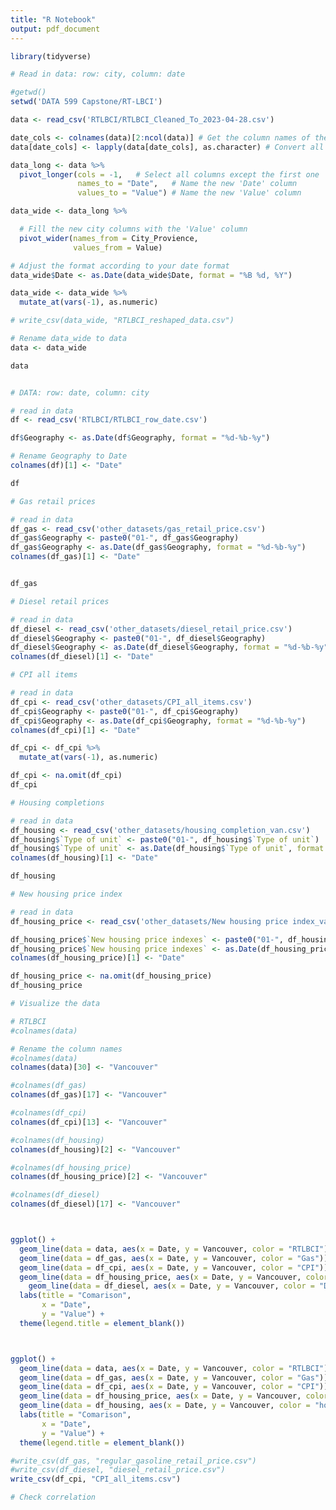 ```yaml
---
title: "R Notebook"
output: pdf_document
---
```


```r
library(tidyverse)
```

```r
# Read in data: row: city, column: date

#getwd()
setwd('DATA 599 Capstone/RT-LBCI')

data <- read_csv('RTLBCI/RTLBCI_Cleaned_To_2023-04-28.csv')

date_cols <- colnames(data)[2:ncol(data)] # Get the column names of the date columns
data[date_cols] <- lapply(data[date_cols], as.character) # Convert all date columns to character

data_long <- data %>%
  pivot_longer(cols = -1,   # Select all columns except the first one
               names_to = "Date",   # Name the new 'Date' column
               values_to = "Value") # Name the new 'Value' column

data_wide <- data_long %>%

  # Fill the new city columns with the 'Value' column
  pivot_wider(names_from = City_Provience,
              values_from = Value)

# Adjust the format according to your date format
data_wide$Date <- as.Date(data_wide$Date, format = "%B %d, %Y")

data_wide <- data_wide %>%
  mutate_at(vars(-1), as.numeric)

# write_csv(data_wide, "RTLBCI_reshaped_data.csv")

# Rename data_wide to data
data <- data_wide

data
```
```r

```
```r
# DATA: row: date, column: city

# read in data
df <- read_csv('RTLBCI/RTLBCI_row_date.csv')

df$Geography <- as.Date(df$Geography, format = "%d-%b-%y")

# Rename Geography to Date
colnames(df)[1] <- "Date"

df
```
```r
# Gas retail prices

# read in data
df_gas <- read_csv('other_datasets/gas_retail_price.csv')
df_gas$Geography <- paste0("01-", df_gas$Geography)
df_gas$Geography <- as.Date(df_gas$Geography, format = "%d-%b-%y")
colnames(df_gas)[1] <- "Date"


df_gas
```
```r
# Diesel retail prices

# read in data
df_diesel <- read_csv('other_datasets/diesel_retail_price.csv')
df_diesel$Geography <- paste0("01-", df_diesel$Geography)
df_diesel$Geography <- as.Date(df_diesel$Geography, format = "%d-%b-%y")
colnames(df_diesel)[1] <- "Date"
```
```r
# CPI all items

# read in data
df_cpi <- read_csv('other_datasets/CPI_all_items.csv')
df_cpi$Geography <- paste0("01-", df_cpi$Geography)
df_cpi$Geography <- as.Date(df_cpi$Geography, format = "%d-%b-%y")
colnames(df_cpi)[1] <- "Date"

df_cpi <- df_cpi %>%
  mutate_at(vars(-1), as.numeric)

df_cpi <- na.omit(df_cpi)
df_cpi
```
```r
# Housing completions

# read in data
df_housing <- read_csv('other_datasets/housing_completion_van.csv')
df_housing$`Type of unit` <- paste0("01-", df_housing$`Type of unit`)
df_housing$`Type of unit` <- as.Date(df_housing$`Type of unit`, format = "%d-%b-%y")
colnames(df_housing)[1] <- "Date"

df_housing
```
```r
# New housing price index

# read in data
df_housing_price <- read_csv('other_datasets/New housing price index_van.csv')

df_housing_price$`New housing price indexes` <- paste0("01-", df_housing_price$`New housing price indexes`)
df_housing_price$`New housing price indexes` <- as.Date(df_housing_price$`New housing price indexes`, format = "%d-%b-%y")
colnames(df_housing_price)[1] <- "Date"

df_housing_price <- na.omit(df_housing_price)
df_housing_price

```
```r
# Visualize the data

# RTLBCI
#colnames(data)

# Rename the column names
#colnames(data)
colnames(data)[30] <- "Vancouver"

#colnames(df_gas)
colnames(df_gas)[17] <- "Vancouver"

#colnames(df_cpi)
colnames(df_cpi)[13] <- "Vancouver"

#colnames(df_housing)
colnames(df_housing)[2] <- "Vancouver"

#colnames(df_housing_price)
colnames(df_housing_price)[2] <- "Vancouver"

#colnames(df_diesel)
colnames(df_diesel)[17] <- "Vancouver"



ggplot() +
  geom_line(data = data, aes(x = Date, y = Vancouver, color = "RTLBCI")) +
  geom_line(data = df_gas, aes(x = Date, y = Vancouver, color = "Gas")) +
  geom_line(data = df_cpi, aes(x = Date, y = Vancouver, color = "CPI")) +
  geom_line(data = df_housing_price, aes(x = Date, y = Vancouver, color = "Housing Price")) +
    geom_line(data = df_diesel, aes(x = Date, y = Vancouver, color = "Diesel")) +
  labs(title = "Comarison",
       x = "Date",
       y = "Value") +
  theme(legend.title = element_blank())



ggplot() +
  geom_line(data = data, aes(x = Date, y = Vancouver, color = "RTLBCI")) +
  geom_line(data = df_gas, aes(x = Date, y = Vancouver, color = "Gas")) +
  geom_line(data = df_cpi, aes(x = Date, y = Vancouver, color = "CPI")) +
  geom_line(data = df_housing_price, aes(x = Date, y = Vancouver, color = "Housing Price")) +
  geom_line(data = df_housing, aes(x = Date, y = Vancouver, color = "housing completiion")) +
  labs(title = "Comarison",
       x = "Date",
       y = "Value") +
  theme(legend.title = element_blank())
```
```r
#write_csv(df_gas, "regular_gasoline_retail_price.csv")
#write_csv(df_diesel, "diesel_retail_price.csv")
write_csv(df_cpi, "CPI_all_items.csv")
```
```r
# Check correlation

```
